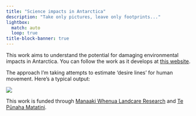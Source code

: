 ```yaml
---
title: "Science impacts in Antarctica"
description: "Take only pictures, leave only footprints..."
lightbox:
  match: auto
  loop: true
title-block-banner: true
---
```


This work aims to understand the potential for damaging environmental impacts in Antarctica. You can follow the work as it develops at [this website](https://dosull.github.io/antarctica).

The approach I'm taking attempts to estimate 'desire lines' for human movement. Here's a typical output:

![](desire-lines.png)

This work is funded through [Manaaki Whenua Landcare Research](https://www.landcareresearch.co.nz/) and [Te Pūnaha Matatini](https://www.tepunahamatatini.ac.nz/).
